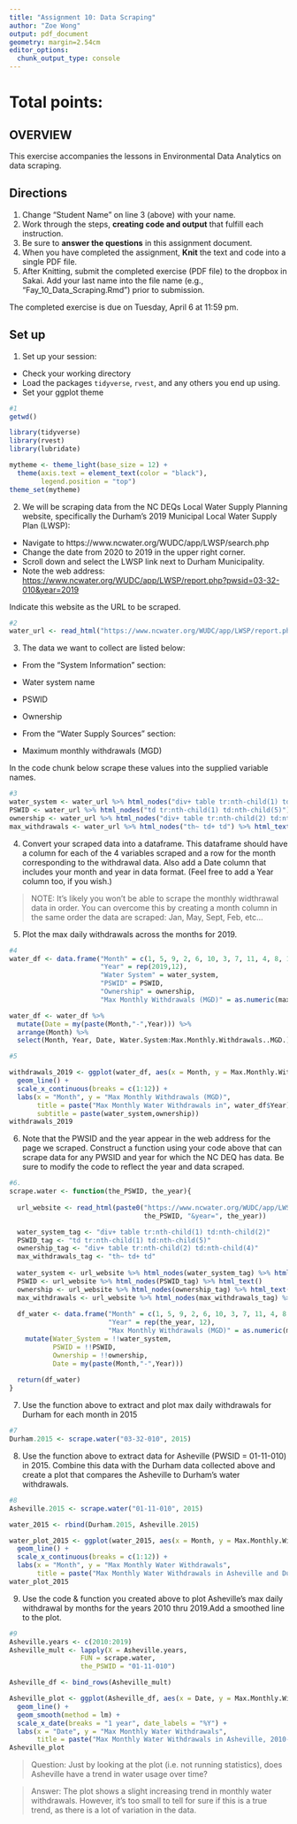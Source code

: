 ```yaml
---
title: "Assignment 10: Data Scraping"
author: "Zoe Wong"
output: pdf_document
geometry: margin=2.54cm
editor_options: 
  chunk_output_type: console
---
```


# Total points:

## OVERVIEW

This exercise accompanies the lessons in Environmental Data Analytics on data scraping. 

## Directions
1. Change "Student Name" on line 3 (above) with your name.
2. Work through the steps, **creating code and output** that fulfill each instruction.
3. Be sure to **answer the questions** in this assignment document.
4. When you have completed the assignment, **Knit** the text and code into a single PDF file.
5. After Knitting, submit the completed exercise (PDF file) to the dropbox in Sakai. Add your last name into the file name (e.g., "Fay_10_Data_Scraping.Rmd") prior to submission.

The completed exercise is due on Tuesday, April 6 at 11:59 pm.

## Set up 
1. Set up your session:

* Check your working directory
* Load the packages `tidyverse`, `rvest`, and any others you end up using.
* Set your ggplot theme

```r
#1
getwd()

library(tidyverse)
library(rvest)
library(lubridate)

mytheme <- theme_light(base_size = 12) +
  theme(axis.text = element_text(color = "black"),
        legend.position = "top")
theme_set(mytheme)
```

2. We will be scraping data from the NC DEQs Local Water Supply Planning website, specifically the Durham's 2019 Municipal Local Water Supply Plan (LWSP): 
 * Navigate to https://www.ncwater.org/WUDC/app/LWSP/search.php
 * Change the date from 2020 to 2019 in the upper right corner.
 * Scroll down and select the LWSP link next to Durham Municipality. 
 * Note the web address: <https://www.ncwater.org/WUDC/app/LWSP/report.php?pwsid=03-32-010&year=2019>

Indicate this website as the URL to be scraped. 

```r
#2
water_url <- read_html("https://www.ncwater.org/WUDC/app/LWSP/report.php?pwsid=03-32-010&year=2019")

```

3. The data we want to collect are listed below:

* From the "System Information" section:
 * Water system name
 * PSWID
 * Ownership
 
* From the "Water Supply Sources" section:
 * Maximum monthly withdrawals (MGD)

In the code chunk below scrape these values into the supplied variable names.

```r
#3
water_system <- water_url %>% html_nodes("div+ table tr:nth-child(1) td:nth-child(2)") %>% html_text()
PSWID <- water_url %>% html_nodes("td tr:nth-child(1) td:nth-child(5)") %>% html_text()
ownership <- water_url %>% html_nodes("div+ table tr:nth-child(2) td:nth-child(4)") %>% html_text()
max_withdrawals <- water_url %>% html_nodes("th~ td+ td") %>% html_text()

```


4. Convert your scraped data into a dataframe. This dataframe should have a column for each of the 4 variables scraped and a row for the month corresponding to the withdrawal data. Also add a Date column that includes your month and year in data format. (Feel free to add a Year column too, if you wish.)

>NOTE: It's likely you won't be able to scrape the monthly widthrawal data in order. You can overcome this by creating a month column in the same order the data are scraped: Jan, May, Sept, Feb, etc...

5. Plot the max daily withdrawals across the months for 2019.

```r
#4
water_df <- data.frame("Month" = c(1, 5, 9, 2, 6, 10, 3, 7, 11, 4, 8, 12),
                       "Year" = rep(2019,12),
                       "Water System" = water_system,
                       "PSWID" = PSWID,
                       "Ownership" = ownership,
                       "Max Monthly Withdrawals (MGD)" = as.numeric(max_withdrawals))

water_df <- water_df %>% 
  mutate(Date = my(paste(Month,"-",Year))) %>% 
  arrange(Month) %>% 
  select(Month, Year, Date, Water.System:Max.Monthly.Withdrawals..MGD.)

#5

withdrawals_2019 <- ggplot(water_df, aes(x = Month, y = Max.Monthly.Withdrawals..MGD.)) +
  geom_line() +
  scale_x_continuous(breaks = c(1:12)) +
  labs(x = "Month", y = "Max Monthly Withdrawals (MGD)", 
       title = paste("Max Monthly Water Withdrawals in", water_df$Year),
       subtitle = paste(water_system,ownership))
withdrawals_2019

```

6. Note that the PWSID and the year appear in the web address for the page we scraped. Construct a function using your code above that can scrape data for any PWSID and year for which the NC DEQ has data. Be sure to modify the code to reflect the year and data scraped.

```r
#6.
scrape.water <- function(the_PSWID, the_year){
  
  url_website <- read_html(paste0("https://www.ncwater.org/WUDC/app/LWSP/report.php?pwsid=",
                                  the_PSWID, "&year=", the_year))

  water_system_tag <- "div+ table tr:nth-child(1) td:nth-child(2)"
  PSWID_tag <- "td tr:nth-child(1) td:nth-child(5)"
  ownership_tag <- "div+ table tr:nth-child(2) td:nth-child(4)"
  max_withdrawals_tag <- "th~ td+ td"
  
  water_system <- url_website %>% html_nodes(water_system_tag) %>% html_text()
  PSWID <- url_website %>% html_nodes(PSWID_tag) %>% html_text()
  ownership <- url_website %>% html_nodes(ownership_tag) %>% html_text()
  max_withdrawals <- url_website %>% html_nodes(max_withdrawals_tag) %>% html_text()
  
  df_water <- data.frame("Month" = c(1, 5, 9, 2, 6, 10, 3, 7, 11, 4, 8, 12),
                         "Year" = rep(the_year, 12),
                         "Max Monthly Withdrawals (MGD)" = as.numeric(max_withdrawals)) %>% 
    mutate(Water_System = !!water_system,
           PSWID = !!PSWID,
           Ownership = !!ownership,
           Date = my(paste(Month,"-",Year)))
  
  return(df_water)
}

```

7. Use the function above to extract and plot max daily withdrawals for Durham for each month in 2015

```r
#7
Durham.2015 <- scrape.water("03-32-010", 2015)

```

8. Use the function above to extract data for Asheville (PWSID = 01-11-010) in 2015. Combine this data with the Durham data collected above and create a plot that compares the Asheville to Durham's water withdrawals.

```r
#8
Asheville.2015 <- scrape.water("01-11-010", 2015) 

water_2015 <- rbind(Durham.2015, Asheville.2015)

water_plot_2015 <- ggplot(water_2015, aes(x = Month, y = Max.Monthly.Withdrawals..MGD., color = Water_System)) +
  geom_line() +
  scale_x_continuous(breaks = c(1:12)) +
  labs(x = "Month", y = "Max Monthly Water Withdrawals",
       title = paste("Max Monthly Water Withdrawals in Asheville and Durham, 2015"))
water_plot_2015

```


9. Use the code & function you created above to plot Asheville's max daily withdrawal by months for the years 2010 thru 2019.Add a smoothed line to the plot.

```r
#9
Asheville.years <- c(2010:2019)
Asheville_mult <- lapply(X = Asheville.years,
                  FUN = scrape.water,
                  the_PSWID = "01-11-010")

Asheville_df <- bind_rows(Asheville_mult)

Asheville_plot <- ggplot(Asheville_df, aes(x = Date, y = Max.Monthly.Withdrawals..MGD.)) +
  geom_line() +
  geom_smooth(method = lm) +
  scale_x_date(breaks = "1 year", date_labels = "%Y") +
  labs(x = "Date", y = "Max Monthly Water Withdrawals",
       title = paste("Max Monthly Water Withdrawals in Asheville, 2010-2019"))
Asheville_plot

```

>Question: Just by looking at the plot (i.e. not running statistics), does Asheville have a trend in water usage over time?

>Answer: The plot shows a slight increasing trend in monthly water withdrawals.  However, it's too small to tell for sure if this is a true trend, as there is a lot of variation in the data.